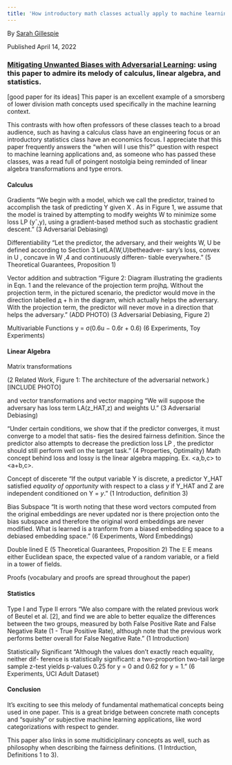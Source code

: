 ```yaml
---
title: 'How introductory math classes actually apply to machine learning'
---
```


By [Sarah Gillespie](https://www.linkedin.com/in/sarahg4567/)
 
Published April 14, 2022


### [Mitigating Unwanted Biases with Adversarial Learning](https://dl.acm.org/doi/pdf/10.1145/3278721.3278779): using this paper to admire its melody of calculus, linear algebra, and statistics.

[good paper for its ideas]
This paper is an excellent example of a smorsberg of lower division math concepts used specifically in the machine learning context.

This contrasts with how often professors of these classes teach to a broad audience, such as having a calculus class have an engineering focus or an introductory statistics class have an economics focus. I appreciate that this paper frequently answers the "when will I use this?" question with respect to machine learning applications and, as someone who has passed these classes, was a read full of poingent nostolgia being reminded of linear algebra transformations and type errors.


#### Calculus

Gradients
"We begin with a model, which we call the predictor, trained to accomplish the task of predicting Y given X . As in Figure 1, we assume that the model is trained by attempting to modify weights W to minimize some loss LP (yˆ,y), using a gradient-based method such as stochastic gradient descent." (3 Adversarial Debiasing)

Differentiability
"Let the predictor, the adversary, and their weights W, U be defined according to Section 3 LetLA(W,U)betheadver- sary’s loss, convex in U , concave in W ,4 and continuously differen- tiable everywhere." (5 Theoretical Guarantees, Proposition 1)


Vector addition and subtraction
"Figure 2: Diagram illustrating the gradients in Eqn. 1 and the relevance of the projection term projhд. Without the projection term, in the pictured scenario, the predictor would move in the direction labelled д + h in the diagram, which actually helps the adversary. With the projection term, the predictor will never move in a direction that helps the adversary." (ADD PHOTO) (3 Adversarial Debiasing, Figure 2)

Multivariable Functions
y = σ(0.6u − 0.6r + 0.6)
(6 Experiments, Toy Experiments)

#### Linear Algebra

Matrix transformations

(2 Related Work, Figure 1: The architecture of the adversarial network.)
[INCLUDE PHOTO]

and 
vector transformations and vector mapping
"We will suppose the adversary has loss term LA(z_HAT,z) and weights U." (3 Adversarial Debiasing)

"Under certain conditions, we show that if the predictor converges, it must converge to a model that satis- fies the desired fairness definition. Since the predictor also attempts to decrease the prediction loss LP , the predictor should still perform well on the target task." (4 Properties, Optimality)
Math concept behind loss and lossy is the linear algebra mapping. Ex. <a,b,c> to <a+b,c>.

Concept of discerete
"If the output variable Y is discrete, a predictor Y_HAT satisfied *equality of opportunity* with respect to a class *y* if Y_HAT and Z are independent conditioned on Y = *y*." (1 Introduction, definition 3)

Bias Subspace
"It is worth noting that these word vectors computed from the original embeddings are never updated nor is there projection onto the bias subspace and therefore the original word embeddings are never modified. What is learned is a tranform from a biased embedding space to a debiased embedding space."
(6 Experiments, Word Embeddings)

Double lined E
(5 Theoretical Guarantees, Proposition 2)
The 𝔼
E
 means either Euclidean space, the expected value of a random variable, or a field in a tower of fields. 

Proofs
(vocabulary and proofs are spread throughout the paper)


#### Statistics

Type I and Type II errors
"We also compare with the related previous work of Beutel et al. [2], and find we are able to better equalize the differences between the two groups, measured by both False Positive Rate and False Negative Rate (1 - True Positive Rate), although note that the previous work performs better overall for False Negative Rate." (1 Introduction)

Statistically Significant
"Although the values don’t exactly reach equality, neither dif- ference is statistically significant: a two-proportion two-tail large sample z-test yields p-values 0.25 for y = 0 and 0.62 for y = 1."
(6 Experiments, UCI Adult Dataset)

#### Conclusion
It's exciting to see this melody of fundamental mathematical concepts being used in one paper. This is a great bridge between concrete math concepts and "squishy" or subjective machine learning applications, like word categorizations with respect to gender.

This paper also links in some multidiciplinary concepts as well, such as philosophy when describing the fairness definitions. (1 Intrduction, Definitions 1 to 3).

<br>
